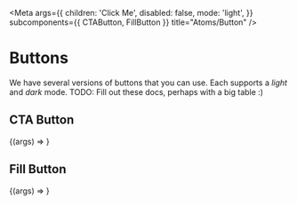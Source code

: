

<Meta
  args={{
    children: 'Click Me',
    disabled: false,
    mode: 'light',
  }}
  subcomponents={{ CTAButton, FillButton }}
  title="Atoms/Button"
/>

# Buttons

<StoryStatus status="stable" />

We have several versions of buttons that you can use.
Each supports a _light_ and _dark_ mode.
TODO: Fill out these docs, perhaps with a big table :)

<Props of={CTAButton} />

## CTA Button

<Canvas>
  <Story name="CTAButton">{(args) => <CTAButton {...args} />}</Story>
</Canvas>

## Fill Button

<Canvas>
  <Story name="FillButton">{(args) => <FillButton {...args} />}</Story>
</Canvas>
